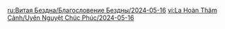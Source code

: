 {{Blessing of the Abyssal Moon
|name       = Valorous
|phase      = Waning
|image      = Spiral Abyss Blessing 83.png
|details    = <li>When a character receives healing, the character's {{Color|bp|ATK increases by 50%}} for 3s.</li>
|time_start = 2024-05-16 04:00:00
|time_end   = 2024-06-01 03:59:59
}}
<noinclude>
<!-- interwikis -->
[[ru:Витая Бездна/Благословение Бездны/2024-05-16]]
[[vi:La Hoàn Thâm Cảnh/Uyên Nguyệt Chúc Phúc/2024-05-16]]
</noinclude>